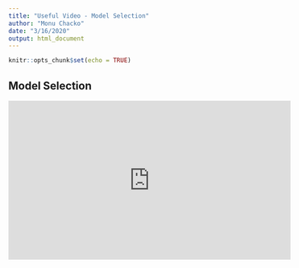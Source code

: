 ```yaml
---
title: "Useful Video - Model Selection"
author: "Monu Chacko"
date: "3/16/2020"
output: html_document
---
```


```r
knitr::opts_chunk$set(echo = TRUE)
```

## Model Selection

<iframe width="560" height="315" src="https://www.youtube.com/embed/3kwdDGnV8MM" frameborder="0" allow="accelerometer; autoplay; encrypted-media; gyroscope; picture-in-picture" allowfullscreen></iframe>
